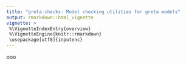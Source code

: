 ```yaml
---
title: "greta.checks: Model checking utilities for greta models"
output: rmarkdown::html_vignette
vignette: >
 %\VignetteIndexEntry{overview}
 %\VignetteEngine{knitr::rmarkdown}
 \usepackage[utf8]{inputenc}
---
```


ooo